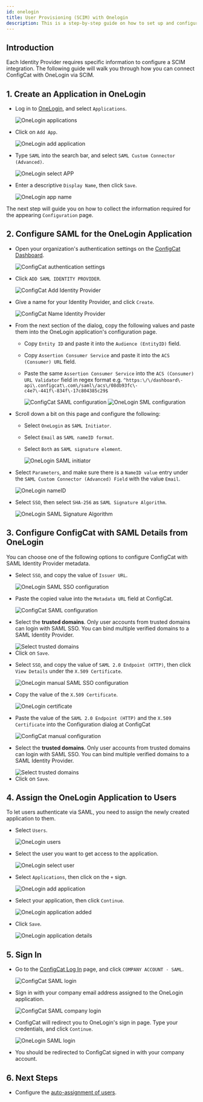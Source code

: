 ```yaml
---
id: onelogin
title: User Provisioning (SCIM) with Onelogin
description: This is a step-by-step guide on how to set up and configure Onelogin as a User provisioning (SCIM) provider for your organization.
---
```



## Introduction

Each Identity Provider requires specific information to configure a SCIM integration. The following guide will walk you through how you can connect ConfigCat with OneLogin via SCIM.

## 1. Create an Application in OneLogin

- Log in to <a href="https://app.onelogin.com/login" target="_blank">OneLogin</a>, and select `Applications`.

  <img className="bordered-img" src="/docs/assets/saml/onelogin/applications.png" alt="OneLogin applications" decoding="async" loading="lazy" />

- Click on `Add App`.

  <img className="bordered-img" src="/docs/assets/saml/onelogin/add_app.png" alt="OneLogin add application" decoding="async" loading="lazy" />

- Type `SAML` into the search bar, and select `SAML Custom Connector (Advanced)`.

  <img className="bordered-img" src="/docs/assets/saml/onelogin/select_app.png" alt="OneLogin select APP" decoding="async" loading="lazy" />

- Enter a descriptive `Display Name`, then click `Save`.

  <img className="bordered-img" src="/docs/assets/saml/onelogin/app_name.png" alt="OneLogin app name" decoding="async" loading="lazy" />

The next step will guide you on how to collect the information required for the appearing `Configuration` page.

## 2. Configure SAML for the OneLogin Application

- Open your organization's authentication settings on the <a href="https://app.configcat.com/organization/authentication" target="_blank">ConfigCat Dashboard</a>.

  <img className="bordered-img" src="/docs/assets/saml/dashboard/authentication.png" alt="ConfigCat authentication settings" decoding="async" loading="lazy" />

- Click `ADD SAML IDENTITY PROVIDER`.

  <img className="bordered-img" src="/docs/assets/saml/dashboard/add_idp.png" alt="ConfigCat Add Identity Provider" decoding="async" loading="lazy" />

- Give a name for your Identity Provider, and click `Create`.

  <img className="bordered-img" src="/docs/assets/saml/dashboard/onelogin_name.png" alt="ConfigCat Name Identity Provider" decoding="async" loading="lazy" />

- From the next section of the dialog, copy the following values and paste them into the OneLogin application's configuration page.

  - Copy `Entity ID` and paste it into the `Audience (EntityID)` field.
  - Copy `Assertion Consumer Service` and paste it into the `ACS (Consumer) URL` field.
  - Paste the same `Assertion Consumer Service` into the `ACS (Consumer) URL Validator` field in regex format e.g. `^https:\/\/dashboard\-api\.configcat\.com\/saml\/acs\/08db93fc\-c4e7\-441f\-834f\-17c804385c29$`

    <img className="bordered-img" src="/docs/assets/saml/dashboard/acs_entity_id_1.png" alt="ConfigCat SAML configuration" decoding="async" loading="lazy" />

    <img className="bordered-img" src="/docs/assets/saml/onelogin/onelogin_acs_eid.png" alt="OneLogin SML configuration" decoding="async" loading="lazy" />

- Scroll down a bit on this page and configure the following:

  - Select `OneLogin` as `SAML Initiator`.
  - Select `Email` as `SAML nameID format`.
  - Select `Both` as `SAML signature element`.

    <img className="bordered-img" src="/docs/assets/saml/onelogin/saml_config2.png" alt="OneLogin SAML initiator" decoding="async" loading="lazy" />

- Select `Parameters`, and make sure there is a `NameID value` entry under the `SAML Custom Connector (Advanced) Field` with the value `Email`.

  <img className="bordered-img" src="/docs/assets/saml/onelogin/name_id.png" alt="OneLogin nameID" decoding="async" loading="lazy" />

- Select `SSO`, then select `SHA-256` as `SAML Signature Algorithm`.

  <img className="bordered-img" src="/docs/assets/saml/onelogin/sso_signing_algo.png" alt="OneLogin SAML Signature Algorithm" decoding="async" loading="lazy" />

## 3. Configure ConfigCat with SAML Details from OneLogin

You can choose one of the following options to configure ConfigCat with SAML Identity Provider metadata.

<Tabs>
  <TabItem value="metadataUrl" label="Metadata URL" default>
    <ul>
      <li>
        <p>Select <code>SSO</code>, and copy the value of <code>Issuer URL</code>.</p>
        <img className="bordered-img" src="/docs/assets/saml/onelogin/sso_config.png" alt="OneLogin SAML SSO configuration" decoding="async" loading="lazy" />
      </li>
      <li>
        <p>Paste the copied value into the <code>Metadata URL</code> field at ConfigCat.</p>
        <img className="bordered-img" src="/docs/assets/saml/onelogin/cc_meta_url_new.png" alt="ConfigCat SAML configuration" decoding="async" loading="lazy" />
      </li>
      <li>
        <p>Select the <strong>trusted domains</strong>. Only user accounts from trusted domains can login with SAML SSO. You can bind multiple verified domains to a SAML Identity Provider.</p>
        <img className="bordered-img" src="/docs/assets/saml/dashboard/select_trusted_domains.png" alt="Select trusted domains" decoding="async" loading="lazy" />
      </li>
      <li>
        Click on <code>Save</code>.
      </li>
    </ul>
  </TabItem>
  <TabItem value="manual" label="Manual Configuration">
    <ul>
      <li>
        <p>Select <code>SSO</code>, and copy the value of <code>SAML 2.0 Endpoint (HTTP)</code>, then click <code>View Details</code> under the <code>X.509 Certificate</code>.</p>
        <img className="bordered-img" src="/docs/assets/saml/onelogin/sso_config_manual.png" alt="OneLogin manual SAML SSO configuration" decoding="async" loading="lazy" />
      </li>
      <li>
        <p>Copy the value of the <code>X.509 Certificate</code>.</p>
        <img className="bordered-img" src="/docs/assets/saml/onelogin/cert.png" alt="OneLogin certificate" decoding="async" loading="lazy" />
      </li>
      <li>
        <p>Paste the value of the <code>SAML 2.0 Endpoint (HTTP)</code> and the <code>X.509 Certificate</code> into the Configuration dialog at ConfigCat</p>
        <img className="bordered-img" src="/docs/assets/saml/onelogin/cc_manual_new.png" alt="ConfigCat manual configuration" decoding="async" loading="lazy" />
      </li>
      <li>
        <p>Select the <strong>trusted domains</strong>. Only user accounts from trusted domains can login with SAML SSO. You can bind multiple verified domains to a SAML Identity Provider.</p>
        <img className="bordered-img" src="/docs/assets/saml/dashboard/select_trusted_domains.png" alt="Select trusted domains" decoding="async" loading="lazy" />
      </li>
      <li>
        Click on <code>Save</code>.
      </li>
    </ul>
  </TabItem>
</Tabs>

## 4. Assign the OneLogin Application to Users

To let users authenticate via SAML, you need to assign the newly created application to them.

- Select `Users`.

  <img className="bordered-img" src="/docs/assets/saml/onelogin/users.png" alt="OneLogin users" decoding="async" loading="lazy" />

- Select the user you want to get access to the application.

  <img className="bordered-img" src="/docs/assets/saml/onelogin/select_user.png" alt="OneLogin select user" decoding="async" loading="lazy"/>

- Select `Applications`, then click on the `+` sign.

  <img className="bordered-img" src="/docs/assets/saml/onelogin/add_application.png" alt="OneLogin add application" decoding="async" loading="lazy"/>

- Select your application, then click `Continue`.

  <img className="bordered-img" src="/docs/assets/saml/onelogin/app_added.png" alt="OneLogin application added" decoding="async" loading="lazy"/>

- Click `Save`.

  <img className="bordered-img" src="/docs/assets/saml/onelogin/app_details.png" alt="OneLogin application details" decoding="async" loading="lazy"/>

## 5. Sign In

- Go to the <a href="https://app.configcat.com/auth/login" target="_blank">ConfigCat Log In</a> page, and click `COMPANY ACCOUNT - SAML`.

  <img className="bordered-img" src="/docs/assets/saml/dashboard/saml_login.png" alt="ConfigCat SAML login" decoding="async" loading="lazy" />

- Sign in with your company email address assigned to the OneLogin application.

  <img className="bordered-img" src="/docs/assets/saml/dashboard/company_email.png" alt="ConfigCat SAML company login" decoding="async" loading="lazy"/>

- ConfigCat will redirect you to OneLogin's sign in page. Type your credentials, and click `Continue`.

  <img className="bordered-img" src="/docs/assets/saml/onelogin/login.png" alt="OneLogin SAML login" decoding="async" loading="lazy" />

- You should be redirected to ConfigCat signed in with your company account.

## 6. Next Steps

- Configure the [auto-assignment of users](../../auto-assign-users.mdx).
